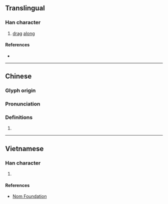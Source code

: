 {{character info/new}}
==Translingual==

===Han character===
{{Han char|rn=64|rad=手|as=03|sn=6|four=54012|canj=QPD|ids=⿰扌也}}

# [[drag]] [[along]]

====References====
* {{Han ref|kx=0418.050|dkj=11805|dj=0764.220|hdz=31832.050|uh=6261|ud=25185|bh=C9E6|bd=51686}}

----

==Chinese==
{{zh-forms}}

===Glyph origin===
{{Han etym}}

===Pronunciation===
{{zh-pron
|m=tuō,chǐ,yǐ
|c=to1,ci2
|mc=y
|oc=y
|cat=
}}

===Definitions===
{{zh-hanzi}}

# {{rfdef|zh}}

----

==Vietnamese==

===Han character===
{{vi-readings|rs=手03|hanviet=[[đỡ]], [[lả]]}}

# {{defn|lang=vi|sort=手03}}

====References====
* [http://nomfoundation.org/common/nom_details.php?codepoint=6261 Nom Foundation]